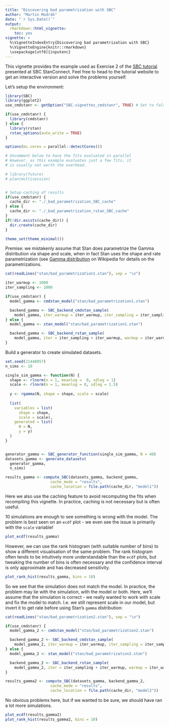 ```yaml
---
title: "Discovering bad parametrization with SBC"
author: "Martin Modrák"
date: "`r Sys.Date()`"
output: 
  rmarkdown::html_vignette:
    toc: yes
vignette: >
  %\VignetteIndexEntry{Discovering bad parametrization with SBC}
  %\VignetteEngine{knitr::rmarkdown}
  \usepackage[utf8]{inputenc}
---
```



This vignette provides the example used as Exercise 2 of the [SBC tutorial](https://www.martinmodrak.cz/post/2021-sbc_tutorial/)
presented at SBC StanConnect. Feel free to head to the tutorial website to get an interactive version and solve the problems yourself.

Let's setup the environment:

```r
library(SBC)
library(ggplot2)
use_cmdstanr <- getOption("SBC.vignettes_cmdstanr", TRUE) # Set to false to use rstan instead

if(use_cmdstanr) {
  library(cmdstanr)
} else {
  library(rstan)
  rstan_options(auto_write = TRUE)
}

options(mc.cores = parallel::detectCores())

# Uncomment below to have the fits evaluated in parallel
# However, as this example evaluates just a few fits, it
# is usually not worth the overhead.

# library(future)
# plan(multisession)


# Setup caching of results
if(use_cmdstanr) {
  cache_dir <- "./_bad_parametrization_SBC_cache"
} else {
  cache_dir <- "./_bad_parametrization_rstan_SBC_cache"
}
if(!dir.exists(cache_dir)) {
  dir.create(cache_dir)
}

theme_set(theme_minimal())
```

Premise: we mistakenly assume that Stan does parametrize the Gamma distribution
via shape and scale, when in fact Stan uses the shape and rate parametrization 
(see [Gamma distribution](https://en.wikipedia.org/wiki/Gamma_distribution) on Wikipedia 
for details on the parametrizations.

```r
cat(readLines("stan/bad_parametrization1.stan"), sep = "\n")
```

```r
iter_warmup <- 1000
iter_sampling <- 1000

if(use_cmdstanr) {
  model_gamma <- cmdstan_model("stan/bad_parametrization1.stan")

  backend_gamma <- SBC_backend_cmdstan_sample(
    model_gamma, iter_warmup = iter_warmup, iter_sampling = iter_sampling, chains = 2)
} else {
  model_gamma <- stan_model("stan/bad_parametrization1.stan")

  backend_gamma <- SBC_backend_rstan_sample(
    model_gamma, iter = iter_sampling + iter_warmup, warmup = iter_warmup, chains = 2)
}

```

Build a generator to create simulated datasets.

```r
set.seed(21448857)
n_sims <- 10

single_sim_gamma <- function(N) {
  shape <- rlnorm(n = 1, meanlog =  0, sdlog = 1)
  scale <- rlnorm(n = 1, meanlog = 0, sdlog = 1.5)
  
  y <- rgamma(N, shape = shape, scale = scale)
  
  list(
    variables = list(
      shape = shape,
      scale = scale),
    generated = list(
      N = N,
      y = y)
  )
}


generator_gamma <- SBC_generator_function(single_sim_gamma, N = 40)
datasets_gamma <- generate_datasets(
  generator_gamma, 
  n_sims)

```


```r
results_gamma <- compute_SBC(datasets_gamma, backend_gamma, 
                    cache_mode = "results", 
                    cache_location = file.path(cache_dir, "model1"))
```

Here we also use the caching feature to avoid recomputing the fits when recompiling this vignette. 
In practice, caching is not necessary but is often useful.

10 simulations are enough to see something is wrong with the model. The problem is best seen on an `ecdf` plot - we even see the issue is primarily with the `scale` variable!

```r
plot_ecdf(results_gamma)
```

However, we can use the rank histogram (with suitable number of bins) to show a different visualisation of the same problem. The rank histogram often tends to be intuitively more understandable than the `ecdf` plots, but tweaking the number of bins is often necessary and the confidence interval is only approximate and has decreased sensitivity.

```r
plot_rank_hist(results_gamma, bins = 10)
```


So we see that the simulation does not match the model. In practice, the problem may lie with the simulation, with the model or both. Here, we'll assume that the simulation is correct - we really wanted to work with scale and fix the model to match. I.e. we still represent scale in our model, but invert it to get rate before using Stan's `gamma` distribution:


```r
cat(readLines("stan/bad_parametrization2.stan"), sep = "\n")
```

```r
if(use_cmdstanr) {
  model_gamma_2 <- cmdstan_model("stan/bad_parametrization2.stan")

  backend_gamma_2 <- SBC_backend_cmdstan_sample(
    model_gamma_2, iter_warmup = iter_warmup, iter_sampling = iter_sampling, chains = 2)
} else {
  model_gamma_2 <- stan_model("stan/bad_parametrization2.stan")

  backend_gamma_2 <- SBC_backend_rstan_sample(
    model_gamma_2, iter = iter_sampling + iter_warmup, warmup = iter_warmup, chains = 2)
}


```


```r
results_gamma2 <- compute_SBC(datasets_gamma, backend_gamma_2, 
                    cache_mode = "results", 
                    cache_location = file.path(cache_dir, "model2"))
```

No obvious problems here, but if we wanted to be sure, we should have ran a lot more simulations.

```r
plot_ecdf(results_gamma2)
plot_rank_hist(results_gamma2, bins = 10)
```


